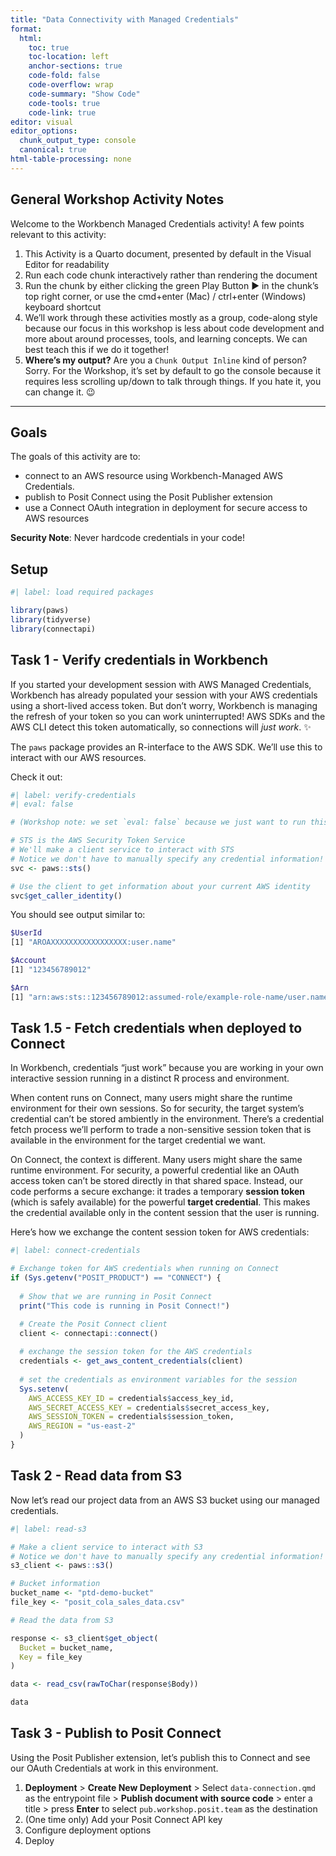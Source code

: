 ```yaml
---
title: "Data Connectivity with Managed Credentials"
format:
  html:
    toc: true
    toc-location: left
    anchor-sections: true
    code-fold: false
    code-overflow: wrap
    code-summary: "Show Code"
    code-tools: true
    code-link: true
editor: visual
editor_options: 
  chunk_output_type: console
  canonical: true
html-table-processing: none
---
```


## General Workshop Activity Notes

Welcome to the Workbench Managed Credentials activity! A few points relevant to this activity:

1.  This Activity is a Quarto document, presented by default in the Visual Editor for readability
2.  Run each code chunk interactively rather than rendering the document
3.  Run the chunk by either clicking the green Play Button ▶︎ in the chunk's top right corner, or use the cmd+enter (Mac) / ctrl+enter (Windows) keyboard shortcut
4.  We'll work through these activities mostly as a group, code-along style because our focus in this workshop is less about code development and more about around processes, tools, and learning concepts. We can best teach this if we do it together!
5.  **Where's my output?** Are you a `Chunk Output Inline` kind of person? Sorry. For the Workshop, it's set by default to go the console because it requires less scrolling up/down to talk through things. If you hate it, you can change it. 😉

------------------------------------------------------------------------

## Goals

The goals of this activity are to:

-   connect to an AWS resource using Workbench-Managed AWS Credentials.
-   publish to Posit Connect using the Posit Publisher extension
-   use a Connect OAuth integration in deployment for secure access to AWS resources

**Security Note**: Never hardcode credentials in your code!

## Setup

```r
#| label: load required packages

library(paws)
library(tidyverse)
library(connectapi)

```

## Task 1 - Verify credentials in Workbench

If you started your development session with AWS Managed Credentials, Workbench has already populated your session with your AWS credentials using a short-lived access token. But don't worry, Workbench is managing the refresh of your token so you can work uninterrupted! AWS SDKs and the AWS CLI detect this token automatically, so connections will *just work*. ✨

The `paws` package provides an R-interface to the AWS SDK. We'll use this to interact with our AWS resources.

Check it out:

```r
#| label: verify-credentials
#| eval: false

# (Workshop note: we set `eval: false` because we just want to run this interactively. We don't want it to run when we publish this report to Connect)

# STS is the AWS Security Token Service
# We'll make a client service to interact with STS
# Notice we don't have to manually specify any credential information!
svc <- paws::sts()

# Use the client to get information about your current AWS identity
svc$get_caller_identity()
```

You should see output similar to:

``` bash
$UserId
[1] "AROAXXXXXXXXXXXXXXXXX:user.name"

$Account
[1] "123456789012"

$Arn
[1] "arn:aws:sts::123456789012:assumed-role/example-role-name/user.name"
```

## Task 1.5 - Fetch credentials when deployed to Connect

In Workbench, credentials "just work" because you are working in your own interactive session running in a distinct R process and environment.

When content runs on Connect, many users might share the runtime environment for their own sessions. So for security, the target system's credential can't be stored ambiently in the environment. There's a credential fetch process we'll perform to trade a non-sensitive session token that is available in the environment for the target credential we want.

On Connect, the context is different. Many users might share the same runtime environment. For security, a powerful credential like an OAuth access token can't be stored directly in that shared space. Instead, our code performs a secure exchange: it trades a temporary **session token** (which is safely available) for the powerful **target credential**. This makes the credential available only in the content session that the user is running.

Here's how we exchange the content session token for AWS credentials:

```r
#| label: connect-credentials

# Exchange token for AWS credentials when running on Connect
if (Sys.getenv("POSIT_PRODUCT") == "CONNECT") {
  
  # Show that we are running in Posit Connect
  print("This code is running in Posit Connect!")

  # Create the Posit Connect client
  client <- connectapi::connect()
    
  # exchange the session token for the AWS credentials
  credentials <- get_aws_content_credentials(client)
  
  # set the credentials as environment variables for the session
  Sys.setenv(
    AWS_ACCESS_KEY_ID = credentials$access_key_id,
    AWS_SECRET_ACCESS_KEY = credentials$secret_access_key,
    AWS_SESSION_TOKEN = credentials$session_token,
    AWS_REGION = "us-east-2"
  )
}
```

## Task 2 - Read data from S3

Now let's read our project data from an AWS S3 bucket using our managed credentials.

```r
#| label: read-s3

# Make a client service to interact with S3
# Notice we don't have to manually specify any credential information!
s3_client <- paws::s3()

# Bucket information
bucket_name <- "ptd-demo-bucket"
file_key <- "posit_cola_sales_data.csv"

# Read the data from S3

response <- s3_client$get_object(
  Bucket = bucket_name,
  Key = file_key
)

data <- read_csv(rawToChar(response$Body))

data

```

## Task 3 - Publish to Posit Connect

Using the Posit Publisher extension, let's publish this to Connect and see our OAuth Credentials at work in this environment. 

1. **Deployment** > **Create New Deployment** > Select `data-connection.qmd` as the entrypoint file > **Publish document with source code** > enter a title > press **Enter** to select `pub.workshop.posit.team` as the destination
2. (One time only) Add your Posit Connect API key
3. Configure deployment options
4. Deploy

